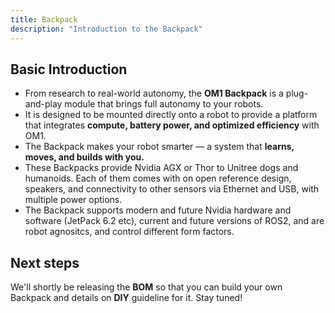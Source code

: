 ```yaml
---
title: Backpack
description: "Introduction to the Backpack"
---
```


## Basic Introduction

- From research to real-world autonomy, the **OM1 Backpack** is a plug-and-play module that brings full autonomy to your robots.
- It is designed to be mounted directly onto a robot to provide a platform that integrates **compute, battery power, and optimized efficiency** with OM1.
- The Backpack makes your robot smarter — a system that **learns, moves, and builds with you.**
- These Backpacks provide Nvidia AGX or Thor to Unitree dogs and humanoids. Each of them comes with on open reference design, speakers, and connectivity to other sensors via Ethernet and USB, with multiple power options. 
- The Backpack supports modern and future Nvidia hardware and software (JetPack 6.2 etc), current and future versions of ROS2, and are robot agnositcs, and control different form factors.

## Next steps
We'll shortly be releasing the **BOM** so that you can build your own Backpack and details on **DIY** guideline for it. 
Stay tuned!